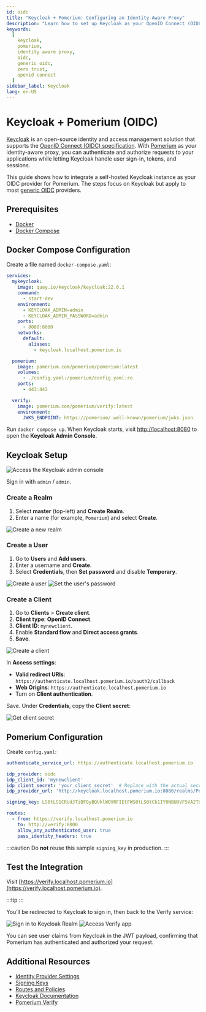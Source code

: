 ```yaml
---
id: oidc
title: "Keycloak + Pomerium: Configuring an Identity-Aware Proxy"
description: "Learn how to set up Keycloak as your OpenID Connect (OIDC) provider and integrate it with Pomerium for a secure, identity-aware proxy configuration."
keywords:
  [
    keycloak,
    pomerium,
    identity aware proxy,
    oidc,
    generic oidc,
    zero trust,
    openid connect
  ]
sidebar_label: Keycloak
lang: en-US
---
```



# Keycloak + Pomerium (OIDC)

[Keycloak](https://www.keycloak.org/) is an open-source identity and access management solution that supports the [OpenID Connect (OIDC) specification](https://openid.net/specs/openid-connect-core-1_0.html). With [Pomerium](https://www.pomerium.com/) as your identity-aware proxy, you can authenticate and authorize requests to your applications while letting Keycloak handle user sign-in, tokens, and sessions.

This guide shows how to integrate a self-hosted Keycloak instance as your OIDC provider for Pomerium. The steps focus on Keycloak but apply to most [generic OIDC](https://openid.net/specs/openid-connect-core-1_0.html) providers.

## Prerequisites

- [Docker](https://docs.docker.com/install/)
- [Docker Compose](https://docs.docker.com/compose/install/)


## Docker Compose Configuration

Create a file named `docker-compose.yaml`:

```yaml title="docker-compose.yaml"
services:
  mykeycloak:
    image: quay.io/keycloak/keycloak:22.0.1
    command:
      - start-dev
    environment:
      - KEYCLOAK_ADMIN=admin
      - KEYCLOAK_ADMIN_PASSWORD=admin
    ports:
      - 8080:8080
    networks:
      default:
        aliases:
          - keycloak.localhost.pomerium.io

  pomerium:
    image: pomerium.com/pomerium/pomerium:latest
    volumes:
      - ./config.yaml:/pomerium/config.yaml:ro
    ports:
      - 443:443

  verify:
    image: pomerium.com/pomerium/verify:latest
    environment:
      JWKS_ENDPOINT: https://pomerium/.well-known/pomerium/jwks.json
```

Run `docker compose up`. When Keycloak starts, visit [http://localhost:8080](http://localhost:8080) to open the **Keycloak Admin Console**.

## Keycloak Setup

![Access the Keycloak admin console](./img/keycloak/keycloak-admin-console.png)

Sign in with `admin` / `admin`.

### Create a Realm

1. Select **master** (top-left) and **Create Realm**.
1. Enter a name (for example, `Pomerium`) and select **Create**.

![Create a new realm](./img/keycloak/keycloak-realm.gif)

### Create a User

1. Go to **Users** and **Add users**.
1. Enter a username and **Create**.
1. Select **Credentials**, then **Set password** and disable **Temporary**.

![Create a user](./img/keycloak/keycloak-create-a-user.gif)
![Set the user's password](./img/keycloak/keycloak-set-password.png)

### Create a Client

1. Go to **Clients** > **Create client**.
1. **Client type**: **OpenID Connect**.  
1. **Client ID**: `mynewclient`.
1. Enable **Standard flow** and **Direct access grants**.
1. **Save**.

![Create a client](./img/keycloak/keycloak-create-client.gif)

In **Access settings**:

- **Valid redirect URIs**: `https://authenticate.localhost.pomerium.io/oauth2/callback`
- **Web Origins**: `https://authenticate.localhost.pomerium.io`
- Turn on **Client authentication**.

Save. Under **Credentials**, copy the **Client secret**:

![Get client secret](./img/keycloak/keycloak-client-credentials.png)

## Pomerium Configuration

Create `config.yaml`:

```yaml title="config.yaml"
authenticate_service_url: https://authenticate.localhost.pomerium.io

idp_provider: oidc
idp_client_id: 'mynewclient'
idp_client_secret: 'your_client_secret'  # Replace with the actual secret
idp_provider_url: 'http://keycloak.localhost.pomerium.io:8080/realms/Pomerium'

signing_key: LS0tLS1CRUdJTiBFQyBQUklWQVRFIEtFWS0tLS0tCk1IY0NBUUVFSVA2TUN5UFI5OUNmSEVkU0s4cVdzbk51Q0RyMVZ3ay93RER1RVhyQitELzZvQW9HQ0NxR1NNNDkKQXdFSG9VUURRZ0FFQ0JTK3gyQnJRNVJqNHJFcU5PSEVsUFVESXJiRlNhRitoWEhEL1RYby9rQWVKU1lJSjJHVwpZMnE0a0NPNTU4RmdoYmxDTUplYVdjV1luT3JuZkpxeXRnPT0KLS0tLS1FTkQgRUMgUFJJVkFURSBLRVktLS0tLQo=

routes:
  - from: https://verify.localhost.pomerium.io
    to: http://verify:8000
    allow_any_authenticated_user: true
    pass_identity_headers: true
```

:::caution
Do **not** reuse this sample `signing_key` in production.
:::

## Test the Integration

Visit [https://verify.localhost.pomerium.io](https://verify.localhost.pomerium.io).

:::tip
<SelfSignedCertWarning />
:::

You’ll be redirected to Keycloak to sign in, then back to the Verify service:

![Sign in to Keycloak Realm](./img/keycloak/keycloak-login.png)
![Access Verify app](./img/keycloak/keycloak-verify-app.png)

You can see user claims from Keycloak in the JWT payload, confirming that Pomerium has authenticated and authorized your request.

## Additional Resources

- [Identity Provider Settings](/docs/reference/identity-provider-settings)
- [Signing Keys](/docs/reference/signing-key)
- [Routes and Policies](/docs/reference/routes)
- [Keycloak Documentation](https://www.keycloak.org/documentation/)
- [Pomerium Verify](https://github.com/pomerium/verify)